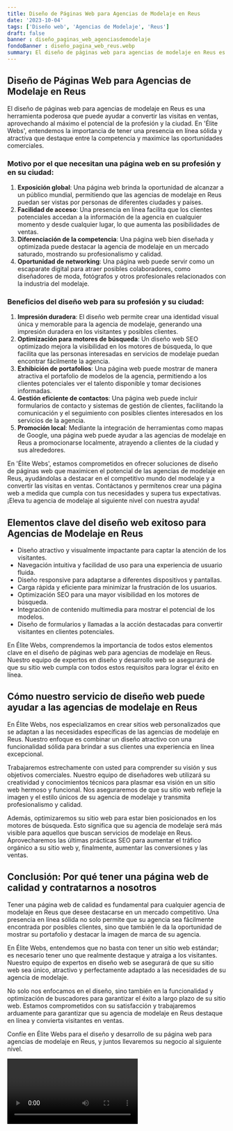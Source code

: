 ```yaml
---
title: Diseño de Páginas Web para Agencias de Modelaje en Reus
date: '2023-10-04'
tags: ['Diseño web', 'Agencias de Modelaje', 'Reus']
draft: false
banner : diseño_paginas_web_agenciasdemodelaje
fondoBanner : diseño_pagina_web_reus.webp
summary: El diseño de páginas web para agencias de modelaje en Reus es una herramienta poderosa que puede ayudar a convertir las visitas en ventas, aprovechando al máximo el potencial de la profesión y la ciudad. En 'Élite Webs', entendemos la importancia de tener una presencia en línea sólida y atractiva que destaque entre la competencia y maximice las oportunidades comerciales.
---
```


## Diseño de Páginas Web para Agencias de Modelaje en Reus

El diseño de páginas web para agencias de modelaje en Reus es una herramienta poderosa que puede ayudar a convertir las visitas en ventas, aprovechando al máximo el potencial de la profesión y la ciudad. En 'Élite Webs', entendemos la importancia de tener una presencia en línea sólida y atractiva que destaque entre la competencia y maximice las oportunidades comerciales.

### Motivo por el que necesitan una página web en su profesión y en su ciudad:

1. **Exposición global**: Una página web brinda la oportunidad de alcanzar a un público mundial, permitiendo que las agencias de modelaje en Reus puedan ser vistas por personas de diferentes ciudades y países.
2. **Facilidad de acceso**: Una presencia en línea facilita que los clientes potenciales accedan a la información de la agencia en cualquier momento y desde cualquier lugar, lo que aumenta las posibilidades de ventas.
3. **Diferenciación de la competencia**: Una página web bien diseñada y optimizada puede destacar la agencia de modelaje en un mercado saturado, mostrando su profesionalismo y calidad.
4. **Oportunidad de networking**: Una página web puede servir como un escaparate digital para atraer posibles colaboradores, como diseñadores de moda, fotógrafos y otros profesionales relacionados con la industria del modelaje.

### Beneficios del diseño web para su profesión y su ciudad:

1. **Impresión duradera**: El diseño web permite crear una identidad visual única y memorable para la agencia de modelaje, generando una impresión duradera en los visitantes y posibles clientes.
2. **Optimización para motores de búsqueda**: Un diseño web SEO optimizado mejora la visibilidad en los motores de búsqueda, lo que facilita que las personas interesadas en servicios de modelaje puedan encontrar fácilmente la agencia.
3. **Exhibición de portafolios**: Una página web puede mostrar de manera atractiva el portafolio de modelos de la agencia, permitiendo a los clientes potenciales ver el talento disponible y tomar decisiones informadas.
4. **Gestión eficiente de contactos**: Una página web puede incluir formularios de contacto y sistemas de gestión de clientes, facilitando la comunicación y el seguimiento con posibles clientes interesados en los servicios de la agencia.
5. **Promoción local**: Mediante la integración de herramientas como mapas de Google, una página web puede ayudar a las agencias de modelaje en Reus a promocionarse localmente, atrayendo a clientes de la ciudad y sus alrededores.

En 'Élite Webs', estamos comprometidos en ofrecer soluciones de diseño de páginas web que maximicen el potencial de las agencias de modelaje en Reus, ayudándolas a destacar en el competitivo mundo del modelaje y a convertir las visitas en ventas. Contáctanos y permítenos crear una página web a medida que cumpla con tus necesidades y supera tus expectativas. ¡Eleva tu agencia de modelaje al siguiente nivel con nuestra ayuda!

<GifSeo />

<Cta />

## Elementos clave del diseño web exitoso para Agencias de Modelaje en Reus

- Diseño atractivo y visualmente impactante para captar la atención de los visitantes.
- Navegación intuitiva y facilidad de uso para una experiencia de usuario fluida.
- Diseño responsive para adaptarse a diferentes dispositivos y pantallas.
- Carga rápida y eficiente para minimizar la frustración de los usuarios.
- Optimización SEO para una mayor visibilidad en los motores de búsqueda.
- Integración de contenido multimedia para mostrar el potencial de los modelos.
- Diseño de formularios y llamadas a la acción destacadas para convertir visitantes en clientes potenciales.

En Élite Webs, comprendemos la importancia de todos estos elementos clave en el diseño de páginas web para agencias de modelaje en Reus. Nuestro equipo de expertos en diseño y desarrollo web se asegurará de que su sitio web cumpla con todos estos requisitos para lograr el éxito en línea.

## Cómo nuestro servicio de diseño web puede ayudar a las agencias de modelaje en Reus

En Élite Webs, nos especializamos en crear sitios web personalizados que se adaptan a las necesidades específicas de las agencias de modelaje en Reus. Nuestro enfoque es combinar un diseño atractivo con una funcionalidad sólida para brindar a sus clientes una experiencia en línea excepcional.

Trabajaremos estrechamente con usted para comprender su visión y sus objetivos comerciales. Nuestro equipo de diseñadores web utilizará su creatividad y conocimientos técnicos para plasmar esa visión en un sitio web hermoso y funcional. Nos aseguraremos de que su sitio web refleje la imagen y el estilo únicos de su agencia de modelaje y transmita profesionalismo y calidad.

Además, optimizaremos su sitio web para estar bien posicionados en los motores de búsqueda. Esto significa que su agencia de modelaje será más visible para aquellos que buscan servicios de modelaje en Reus. Aprovecharemos las últimas prácticas SEO para aumentar el tráfico orgánico a su sitio web y, finalmente, aumentar las conversiones y las ventas.

## Conclusión: Por qué tener una página web de calidad y contratarnos a nosotros

Tener una página web de calidad es fundamental para cualquier agencia de modelaje en Reus que desee destacarse en un mercado competitivo. Una presencia en línea sólida no solo permite que su agencia sea fácilmente encontrada por posibles clientes, sino que también le da la oportunidad de mostrar su portafolio y destacar la imagen de marca de su agencia.

En Élite Webs, entendemos que no basta con tener un sitio web estándar; es necesario tener uno que realmente destaque y atraiga a los visitantes. Nuestro equipo de expertos en diseño web se asegurará de que su sitio web sea único, atractivo y perfectamente adaptado a las necesidades de su agencia de modelaje.

No solo nos enfocamos en el diseño, sino también en la funcionalidad y optimización de buscadores para garantizar el éxito a largo plazo de su sitio web. Estamos comprometidos con su satisfacción y trabajaremos arduamente para garantizar que su agencia de modelaje en Reus destaque en línea y convierta visitantes en ventas.

Confíe en Élite Webs para el diseño y desarrollo de su página web para agencias de modelaje en Reus, y juntos llevaremos su negocio al siguiente nivel.

<Video />

<CtaBot job='Agencias de Modelaje' city='Reus'/>

<Gmaps query='Reus+españa+maps' />